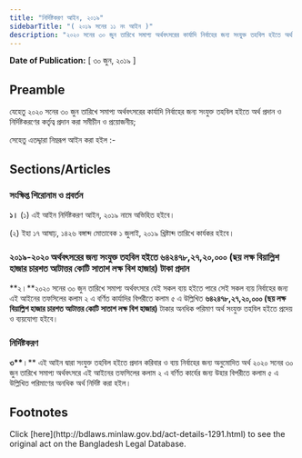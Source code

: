 ```yaml
---
title: "নির্দিষ্টকরণ আইন, ২০১৯"
sidebarTitle: "( ২০১৯ সনের ১১ নং আইন )"
description: "২০২০ সনের ৩০ জুন তারিখে সমাপ্য অর্থবৎসরের কার্যাদি নির্বাহের জন্য সংযুক্ত তহবিল হইতে অর্থ প্রদান ও নির্দিষ্টকরণের কর্তৃত্ব প্রদানের জন্য প্রণীত আইন"
---
```


**Date of Publication:** [ ৩০ জুন, ২০১৯ ]

## Preamble

যেহেতু ২০২০ সনের ৩০ জুন তারিখে সমাপ্য অর্থবৎসরের কার্যাদি নির্বাহের জন্য সংযুক্ত তহবিল হইতে অর্থ প্রদান ও নির্দিষ্টকরণের কর্তৃত্ব প্রদান করা সমীচীন ও প্রয়োজনীয়;

সেহেতু এতদ্দ্বারা নিম্নরূপ আইন করা হইল :-

## Sections/Articles

### সংক্ষিপ্ত শিরোনাম ও প্রবর্তন

**১।** (১) এই আইন নির্দিষ্টকরণ আইন, ২০১৯ নামে অভিহিত হইবে।

(২) ইহা ১৭ আষাঢ়, ১৪২৬ বঙ্গাব্দ মোতাবেক ১ জুলাই, ২০১৯ খ্রিষ্টাব্দ তারিখে কার্যকর হইবে।

### ২০১৯-২০২০ অর্থবৎসরের জন্য সংযুক্ত তহবিল হইতে ৬৪২৪৭৮,২৭,২০,০০০ (ছয় লক্ষ বিয়াল্লিশ হাজার চারশত আটাত্তর কোটি সাতাশ লক্ষ বিশ হাজার) টাকা প্রদান

**২।**২০২০ সনের ৩০ জুন তারিখে সমাপ্য অর্থবৎসরে যেই সকল ব্যয় হইতে পারে সেই সকল ব্যয় নির্বাহের জন্য এই আইনের তফসিলের কলাম ২ এ বর্ণিত কার্যাদির বিপরীতে কলাম ৫ এ উল্লিখিত **৬৪২৪৭৮,২৭,২০,০০০ (ছয় লক্ষ বিয়াল্লিশ হাজার চারশত আটাত্তর কোটি সাতাশ লক্ষ বিশ হাজার)** টাকার অনধিক পরিমাণ অর্থ সংযুক্ত তহবিল হইতে প্রদেয় ও ব্যয়যোগ্য হইবে।

### নির্দিষ্টকরণ

**৩\*\***।\*\* এই আইন দ্বারা সংযুক্ত তহবিল হইতে প্রদান করিবার ও ব্যয় নির্বাহের জন্য অনুমোদিত অর্থ ২০২০ সনের ৩০ জুন তারিখে সমাপ্য অর্থবৎসরে এই আইনের তফসিলের কলাম ২ এ বর্ণিত কার্যের জন্য উহার বিপরীতে কলাম ৫ এ উল্লিখিত পরিমাণের অনধিক অর্থ নির্দিষ্ট করা হইল।

## Footnotes

<Note>
  Click [here](http://bdlaws.minlaw.gov.bd/act-details-1291.html) to see the original act on the Bangladesh Legal Database.
</Note>
